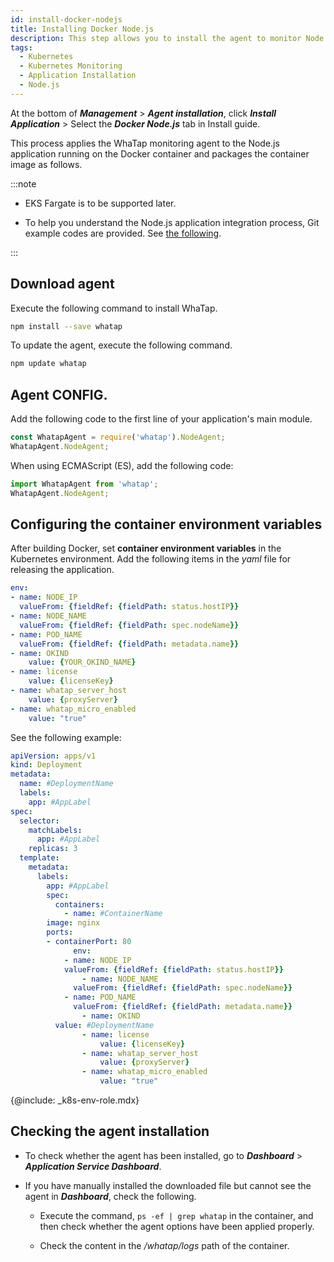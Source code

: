 ```yaml
---
id: install-docker-nodejs
title: Installing Docker Node.js
description: This step allows you to install the agent to monitor Node.js applications in the container.
tags:
  - Kubernetes
  - Kubernetes Monitoring
  - Application Installation
  - Node.js
---
```



At the bottom of **_Management_** > **_Agent installation_**, click **_Install Application_** > Select the **_Docker Node.js_** tab in Install guide.

This process applies the WhaTap monitoring agent to the Node.js application running on the Docker container and packages the container image as follows. 

:::note 

- EKS Fargate is to be supported later. 

- To help you understand the Node.js application integration process, Git example codes are provided. See [the following](https://github.com/whatap/kuber-apm-boilerplate/tree/main/nodejs/express).

:::

## Download agent

Execute the following command to install WhaTap.

```bash
npm install --save whatap
```

To update the agent, execute the following command.

```bash
npm update whatap
```

## Agent CONFIG.

Add the following code to the first line of your application's main module.

```javascript title='Example'
const WhatapAgent = require('whatap').NodeAgent;
WhatapAgent.NodeAgent;
```

When using ECMAScript (ES), add the following code:

```javascript
import WhatapAgent from 'whatap';
WhatapAgent.NodeAgent;
```

## Configuring the container environment variables

After building Docker, set **container environment variables** in the Kubernetes environment. Add the following items in the _yaml_ file for releasing the application. 

```yaml
env:
- name: NODE_IP
  valueFrom: {fieldRef: {fieldPath: status.hostIP}}
- name: NODE_NAME
  valueFrom: {fieldRef: {fieldPath: spec.nodeName}}
- name: POD_NAME
  valueFrom: {fieldRef: {fieldPath: metadata.name}}
- name: OKIND
	value: {YOUR_OKIND_NAME}
- name: license
	value: {licenseKey}
- name: whatap_server_host
	value: {proxyServer}
- name: whatap_micro_enabled
	value: "true"
```

See the following example:

```yaml
apiVersion: apps/v1
kind: Deployment
metadata:
  name: #DeploymentName
  labels:
    app: #AppLabel
spec:
  selector:
    matchLabels:
      app: #AppLabel
	replicas: 3
  template:
    metadata:
      labels:
        app: #AppLabel
		spec:
		  containers:
			- name: #ContainerName
        image: nginx
        ports:
        - containerPort: 80
			  env:
		    - name: NODE_IP
	        valueFrom: {fieldRef: {fieldPath: status.hostIP}}
				- name: NODE_NAME
		      valueFrom: {fieldRef: {fieldPath: spec.nodeName}}
		    - name: POD_NAME
		      valueFrom: {fieldRef: {fieldPath: metadata.name}}
				- name: OKIND
          value: #DeploymentName
				- name: license
					value: {licenseKey}
				- name: whatap_server_host
					value: {proxyServer}
				- name: whatap_micro_enabled
					value: "true"
```

{@include: _k8s-env-role.mdx} 

## Checking the agent installation

- To check whether the agent has been installed, go to **_Dashboard_** > **_Application Service Dashboard_**.

- If you have manually installed the downloaded file but cannot see the agent in **_Dashboard_**, check the following.

  - Execute the command, `ps -ef | grep whatap` in the container, and then check whether the agent options have been applied properly.

  - Check the content in the _/whatap/logs_ path of the container. 
